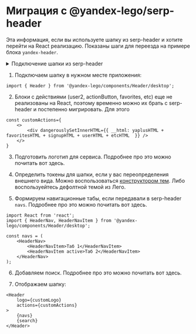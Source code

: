
# Миграция c @yandex-lego/serp-header

Эта информация, если вы используете шапку из serp-header и хотите перейти на React реализацию.
Показаны шаги для переезда на примере блока `yandex-header`.

<details>
<summary>Подключение шапки из serp-header</summary>

```tsx
const dist = require('@yandex-lego/serp-header/dist/base/yandex-header.desktop');

const content = dist.getContent({
    /* идентификатор бандла (base по умолчанию) */
    key: 'base',

    /* домен */
    tld: 'ru',

    /* язык */
    lang: 'ru',

    /* массив экспериментальных флагов, если есть эксперименты с этим блоком */
    expFlags: [{ flagName: flagValue }],

    /*
     * Тип возвращаемого контента.
     * Тут html, css или js, all – это html + css
     */
    content: 'all',

    /* nonce */
    nonce: 123,


    /* Параметры, которые подставятся в разметку.
     *
     * Параметры вида (ctx.param === 1 ? 'hello' : 'world') - это выражения,
     * которые выполняются у нас внутри getContent() в момент его вызова.
     * То есть, тут нужно передавать `ctx: { param: 1 }`, например.
     */
    ctx: {
        /*  Цветовая тема шапки — default | white | black | grey, по умолчанию default */
         theme,

         /*  Ссылка на логотипе сервиса */
         serviceLogoUrl,

         /*  Ссылки в шапке: [{ href: 'yandex.ru', text: 'Main', active: true, shortText: 'M' }], но можно и HTML [{html: '<h1>Hello!</h1>'}] */
         nav,

         /*  Текст плейсхолдера в поисковой строке */
         inputPlaceholderText,

         /*  Максимальная длина для инпута в поисковой строке */
         inputMaxLength,

         /*  action поисковой формы */
         formAction,

         /*  eslint-disable-next-line quotes */
         tld,

         /*  Кнопка-ссылка, вставляется при наличии actionButtonText и actionButtonLink */
         actionButtonText,

         /*  Кнопка-ссылка, вставляется при наличии actionButtonText и actionButtonLink */
         actionButtonLink,

         /*  HTML Плюса, логика показа отдаётся сервису – если передали, рисуем, блок yaplus */
         yaplusHTML,

         /*   Иконка-ссылка Все сервисы @boolean */
         showAllServicesIcon,

         /*  HTML иконки Коллекций, блок favorites-icon */
         favoritesHTML,

         /*  HTML Колокола, вставляется только при наличии uid, блок notifier */
         notifierHTML,

         /*  Вставка Колокола */
         (ctx.uid && ctx.notifierHTML || ""),

         /*  HTML ссылки Регистрация, вставляется только если нет !uid, блок signup-link */
         signupHTML,

         /*  Вставляется контейнер-заглушка вместо блока пользователя */
         userPlaceholder,

         /*  HTML кнопки Войти, блок login-button */
         loginHTML,

         /*  HTML блока пользователя, блок user2 */
         userHTML,

         /*  В шапку вставляется кнопка Войти или Блок пользователя в зависимости от наличия uid в ctx */
         uid,

         /*  retpath */
         retpath,

         /*  Параметр origin в ссылке на Паспорт */
         origin,

         /*  Ссылка на все сервисы */
         allLink,

    }


});
```
</details>

1. Подключаем шапку в нужном месте приложения:

```tsx
import { Header } from '@yandex-lego/components/Header/desktop';
```

2. Блоки с действиями (user2, actionButton, favorites, etc) еще не реализованы на React, поэтому временно можно их брать с serp-header и постепенно мигрировать.
Для этого

```tsx
const customActions={
    <>
        <div dangerouslySetInnerHTML={{ __html: yaplusHTML + favoritesHTML + signupHTML + userHTML + etcHTML  }} />
    </>
}
```

3. Подготовить логотип для сервиса.
Подробнее про это можно почитать <Link to="/components/Header/usage/#логотипы">вот здесь</Link>.

4. Определить токены для шапки, если у вас переопределения внешнего вида. Можно воспользоваться <a href='https://lego.yandex-team.ru/themes-constructor'>конструктором тем</a>.
Либо воспользуейтесь дефолтной темой из Лего.

5. Формируем навигационные табы, если передавали в serp-header `navs`.
Подробнее про это можно почитать <Link to="/components/Header/usage/#навигационные-табы">вот здесь</Link>.

```tsx
import React from 'react';
import { HeaderNav, HeaderNavItem } from '@yandex-lego/components/Header/desktop';

const navs = (
    <HeaderNav>
        <HeaderNavItem>Таб 1</HeaderNavItem>
        <HeaderNavItem active>Таб 2</HeaderNavItem>
    </HeaderNav>
);
```

6. Добавляем поиск.
Подробнее про это можно почитать <Link to="/components/Header/usage/#поиск">вот здесь</Link>.


7. Отображаем шапку:

```tsx
<Header
    logo={customLogo}
    actions={customActions}
>
    {navs}
    {search}
</Header>
```
